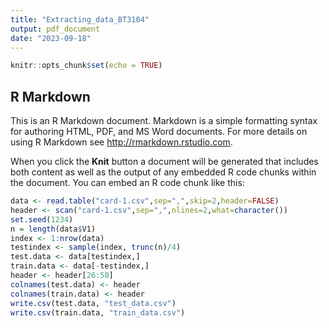 ```yaml
---
title: "Extracting_data_BT3104"
output: pdf_document
date: "2023-09-18"
---
```


```r
knitr::opts_chunk$set(echo = TRUE)
```

## R Markdown

This is an R Markdown document. Markdown is a simple formatting syntax for authoring HTML, PDF, and MS Word documents. For more details on using R Markdown see <http://rmarkdown.rstudio.com>.

When you click the **Knit** button a document will be generated that includes both content as well as the output of any embedded R code chunks within the document. You can embed an R code chunk like this:

```r
data <- read.table("card-1.csv",sep=",",skip=2,header=FALSE)
header <- scan("card-1.csv",sep=",",nlines=2,what=character())
set.seed(1234)
n = length(data$V1)
index <- 1:nrow(data)
testindex <- sample(index, trunc(n)/4)
test.data <- data[testindex,]
train.data <- data[-testindex,]
header <- header[26:50]
colnames(test.data) <- header
colnames(train.data) <- header
write.csv(test.data, "test_data.csv")
write.csv(train.data, "train_data.csv")
```

